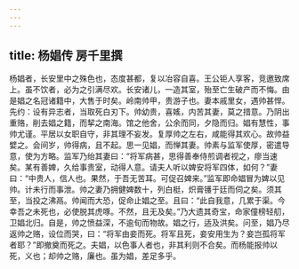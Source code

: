 ```yaml
---
---
---
```

title: 杨娼传 房千里撰
---



杨娼者，长安里中之殊色也，态度甚都，复以冶容自喜。王公钜人享客，竞邀致席上。虽不饮者，必为之引满尽欢。长安诸儿，一造其室，殆至亡生破产而不悔。由是娼之名冠诸籍中，大售于时矣。岭南帅甲，贵游子也。妻本戚里女，遇帅甚悍。先约：设有异志者，当取死白刃下。帅幼贵，喜媱，内苦其妻，莫之措意。乃阴出重赂，削去娼之籍，而挈之南海。馆之他舍，公余而同，夕隐而归。娼有慧性，事帅尤谨。平居以女职自守，非其理不妄发。复厚帅之左右，咸能得其欢心。故帅益嬖之。会间岁，帅得病，且不起。思一见娼，而惮其妻。帅素与监军使厚，密遣导意，使为方略。监军乃绐其妻曰：“将军病甚，思得善奉侍煎调者视之，瘳当速矣。某有善婢，久给事贵室，动得人意。请夫人听以婢安将军四体，如何？”妻曰：“中贵人，信人也。果然，于吾无苦耳。可促召婢来。”监军即命娼冒为婢以见帅。计未行而事泄。帅之妻乃拥健婢数十，列白梃，炽膏镬于廷而伺之矣。须其至，当投之沸鬲。帅闻而大恐，促命止娼之至。且曰：“此自我意，几累于渠。今幸吾之未死也，必使脱其虎啄。不然，且无及矣。”乃大遗其奇宝，命家僮榜轻舠，卫娼北归。自是，帅之愤益深，不逾旬而物故。娼之行，适及洪矣。问至，娼乃尽返帅之赂，设位而哭，曰：“将军由妾而死。将军且死，妾安用生为？妾岂孤将军者耶？”即撤奠而死之。夫娼，以色事人者也，非其利则不合矣。而杨能报帅以死，义也；却帅之赂，廉也。虽为娼，差足多乎。
